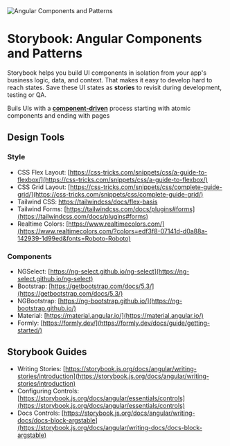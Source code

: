 
<Meta title="About" />

<style>
  {`
  .sb-about {
    text-align:center;
    margin-bottom: 40px;
  }
  .sb-about img {
    display: inline-block;
  }
`}
</style>

<div className="sb-about">
  <img
    src="assets/icons/icon-128x128.png"
    alt="Angular Components and Patterns"
  />
  <h1>Storybook: Angular Components and Patterns</h1>
</div>

Storybook helps you build UI components in isolation from your app's business logic, data, and context.
That makes it easy to develop hard to reach states.
Save these UI states as **stories** to revisit during development, testing or QA.

Buils UIs with a [**component-driven**](https://componentdriven.org) process starting with atomic components and ending with pages

## Design Tools

### Style

- CSS Flex Layout: [https://css-tricks.com/snippets/css/a-guide-to-flexbox/](https://css-tricks.com/snippets/css/a-guide-to-flexbox/)
- CSS Grid Layout: [https://css-tricks.com/snippets/css/complete-guide-grid/](https://css-tricks.com/snippets/css/complete-guide-grid/)
- Tailwind CSS: [https://tailwindcss/docs/flex-basis](https://css-tricks.com/snippets/css/a-guide-to-flexbox/)
- Tailwind Forms: [https://tailwindcss.com/docs/plugins#forms](https://tailwindcss.com/docs/plugins#forms)
- Realtime Colors: [https://www.realtimecolors.com/](https://www.realtimecolors.com/?colors=edf3f8-07141d-d0a88a-142939-1d99ed&fonts=Roboto-Roboto)

### Components

- NGSelect: [https://ng-select.github.io/ng-select](https://ng-select.github.io/ng-select)
- Bootstrap: [https://getbootstrap.com/docs/5.3/](https://getbootstrap.com/docs/5.3/)
- NGBootstrap: [https://ng-bootstrap.github.io/](https://ng-bootstrap.github.io/)
- Material: [https://material.angular.io/](https://material.angular.io/)
- Formly: [https://formly.dev/](https://formly.dev/docs/guide/getting-started/)

## Storybook Guides

- Writing Stories: [https://storybook.js.org/docs/angular/writing-stories/introduction](https://storybook.js.org/docs/angular/writing-stories/introduction)
- Configuring Controls: [https://storybook.js.org/docs/angular/essentials/controls](https://storybook.js.org/docs/angular/essentials/controls)
- Docs Controls: [https://storybook.js.org/docs/angular/writing-docs/docs-block-argstable](https://storybook.js.org/docs/angular/writing-docs/docs-block-argstable)

